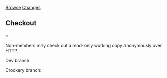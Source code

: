 [http://code.google.com/p/textpattern-cms/source/browse Browse]
[http://code.google.com/p/textpattern-cms/source/list Changes]

== Checkout ===

Non-members may check out a read-only working copy anonymously over HTTP.

Dev branch:

{{{svn checkout http://textpattern-cms.googlecode.com/svn/development/4.0 dev}}}

Crockery branch:

{{{svn checkout http://textpattern-cms.googlecode.com/svn/development/crockery crockery}}}